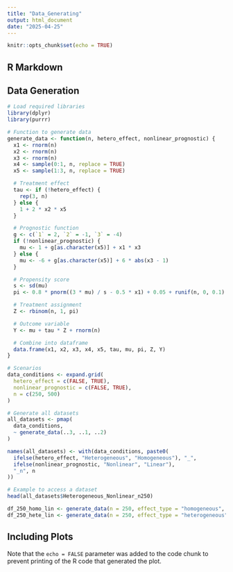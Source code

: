 ```yaml
---
title: "Data_Generating"
output: html_document
date: "2025-04-25"
---
```


```r
knitr::opts_chunk$set(echo = TRUE)
```

## R Markdown

## Data Generation

```r
# Load required libraries
library(dplyr)
library(purrr)

# Function to generate data
generate_data <- function(n, hetero_effect, nonlinear_prognostic) {
  x1 <- rnorm(n)
  x2 <- rnorm(n)
  x3 <- rnorm(n)
  x4 <- sample(0:1, n, replace = TRUE)
  x5 <- sample(1:3, n, replace = TRUE)

  # Treatment effect
  tau <- if (!hetero_effect) {
    rep(3, n)
  } else {
    1 + 2 * x2 * x5
  }

  # Prognostic function
  g <- c(`1` = 2, `2` = -1, `3` = -4)
  if (!nonlinear_prognostic) {
    mu <- 1 + g[as.character(x5)] + x1 * x3
  } else {
    mu <- -6 + g[as.character(x5)] + 6 * abs(x3 - 1)
  }

  # Propensity score
  s <- sd(mu)
  pi <- 0.8 * pnorm((3 * mu) / s - 0.5 * x1) + 0.05 + runif(n, 0, 0.1)

  # Treatment assignment
  Z <- rbinom(n, 1, pi)

  # Outcome variable
  Y <- mu + tau * Z + rnorm(n)

  # Combine into dataframe
  data.frame(x1, x2, x3, x4, x5, tau, mu, pi, Z, Y)
}

# Scenarios
data_conditions <- expand.grid(
  hetero_effect = c(FALSE, TRUE),
  nonlinear_prognostic = c(FALSE, TRUE),
  n = c(250, 500)
)

# Generate all datasets
all_datasets <- pmap(
  data_conditions,
  ~ generate_data(..3, ..1, ..2)
)

names(all_datasets) <- with(data_conditions, paste0(
  ifelse(hetero_effect, "Heterogeneous", "Homogeneous"), "_",
  ifelse(nonlinear_prognostic, "Nonlinear", "Linear"),
  "_n", n
))

# Example to access a dataset
head(all_datasets$Heterogeneous_Nonlinear_n250)
```

```r
df_250_homo_lin <- generate_data(n = 250, effect_type = "homogeneous", response_surface = "linear")
df_250_hete_lin <- generate_data(n = 250, effect_type = "heterogeneous", response_surface = "linear")

```

## Including Plots

Note that the `echo = FALSE` parameter was added to the code chunk to prevent printing of the R code that generated the plot.

